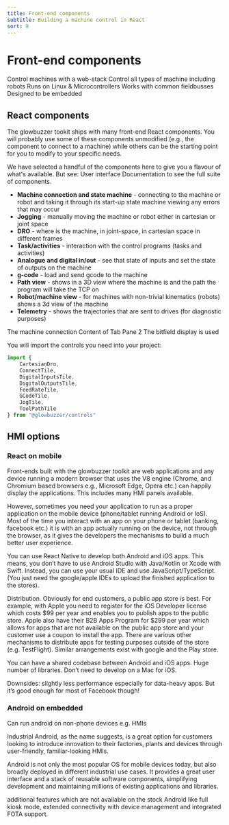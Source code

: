 ```yaml
---
title: Front-end components
subtitle: Building a machine control in React
sort: 9
---
```




# Front-end components
<Tldr>
    <TldrItem>Control machines with a web-stack</TldrItem>
    <TldrItem>Control all types of machine including robots</TldrItem>
    <TldrItem>Runs on Linux & Microcontrollers</TldrItem>
    <TldrItem>Works with common fieldbusses</TldrItem>
    <TldrItem>Designed to be embedded</TldrItem>
</Tldr>

## React components
The glowbuzzer tookit ships with many front-end React components. You will probably use some of these components unmodified (e.g., the component to connect to a machine) while others can be the starting point for you to modify to your specific needs.





We have selected a handful of the components here to give you a flavour of what's available. But see: <Link to="/docs/ui/getting_started">User interface Documentation</Link> to see the full suite of components.

* **Machine connection and state machine** - connecting to the machine or robot and taking it through its start-up state machine viewing any errors that may occur
* **Jogging** - manually moving the machine or robot either in cartesian or joint space
* **DRO** - where is the machine, in joint-space, in cartesian space in different frames
* **Task/activities** - interaction with the control programs (tasks and activities)
* **Analogue and digital in/out** - see that state of inputs and set the state of outputs on the machine
* **g-code** - load and send gcode to the machine
* **Path view** - shows in a 3D view where the machine is and the path the program will take the TCP on
* **Robot/machine view** - for machines with non-trivial kinematics (robots) shows a 3d view of the machine
* **Telemetry** - shows the trajectories that are sent to drives (for diagnostic purposes)

<Tabs defaultActiveKey="1" >
    <TabPane tab="Machine connection" key="1">
        The machine connection
    </TabPane>
    <TabPane tab="Joint DRO" key="2">
        Content of Tab Pane 2
    </TabPane>
    <TabPane tab="Bit Field Display" key="3">
        The bitfield display is used
    </TabPane>
</Tabs>



You will import the controls you need into your project:

````js
import {
    CartesianDro,
    ConnectTile,
    DigitalInputsTile,
    DigitalOutputsTile,
    FeedRateTile,
    GCodeTile,
    JogTile,
    ToolPathTile
} from "@glowbuzzer/controls"
````



## HMI options

### React on mobile
Front-ends built with the glowbuzzer toolkit are web applications and any device running a modern browser that uses the V8 engine (Chrome, and Chromium based browsers e.g., Microsoft Edge, Opera etc.) can happily display the applications. This includes many HMI panels available.

However, sometimes you need your application to run as a proper application on the mobile device (phone/tablet running Android or IoS). Most of the time you interact with an app on your phone or tablet (banking, facebook etc.) it is with an app actually running on the device, not through the browser, as it gives the developers the mechanisms to build a much better user experience.

You can use React Native to develop both Android and iOS apps. This means, you don’t have to use Android Studio with Java/Kotlin or Xcode with Swift. Instead, you can use your usual IDE and use JavaScript/TypeScript. (You just need the google/apple IDEs to upload the finished application to the stores).

Distribution. Obviously for end customers, a public app store is best. For example, with Apple you need to register for the iOS Developer license which costs $99 per year and enables you to publish apps to the public store. Apple also have their B2B Apps Program for $299 per year which allows for apps that are not available on the public app store and your customer use a coupon to install the app. There are various other mechanisms to distribute apps for testing purposes outside of the store (e.g. TestFlight). Similar arrangements exist with google and the Play store.

You can have a shared codebase between Android and iOS apps. Huge number of libraries. Don’t need to develop on a Mac for iOS.

Downsides: slightly less performance especially for data-heavy apps. But it’s good enough for most of Facebook though!

### Android on embedded
Can run android on non-phone devices e.g. HMIs

Industrial Android, as the name suggests, is a great option for customers looking to introduce innovation to their factories, plants and devices through user-friendly, familiar-looking HMIs.

Android is not only the most popular OS for mobile devices today, but also broadly deployed in different industrial use cases. It provides a great user interface and a stack of reusable software components, simplifying development and maintaining millions of existing applications and libraries.

additional features which are not available on the stock Android like full kiosk mode, extended connectivity with device management and integrated FOTA support.


